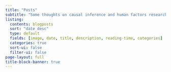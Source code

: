 ```yaml
---
title: "Posts"
subtitle: "Some thoughts on causal inference and human factors research"
listing:
  contents: blogposts
  sort: "date desc"
  type: default
  fields: [image, date, title, description, reading-time, categories]
  categories: true
  sort-ui: false
  filter-ui: false
page-layout: full
title-block-banner: true
---
```

